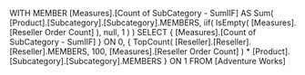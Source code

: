 WITH
MEMBER [Measures].[Count of SubCategory - SumIIF] AS
   Sum( [Product].[Subcategory].[Subcategory].MEMBERS,
        iif( IsEmpty( [Measures].[Reseller Order Count] ),
             null,
             1 )
       )
SELECT
   { [Measures].[Count of SubCategory - SumIIF] } ON 0,
   { TopCount( [Reseller].[Reseller].[Reseller].MEMBERS,
               100,
               [Measures].[Reseller Order Count] ) * 
     [Product].[Subcategory].[Subcategory].MEMBERS } ON 1
FROM
   [Adventure Works]
